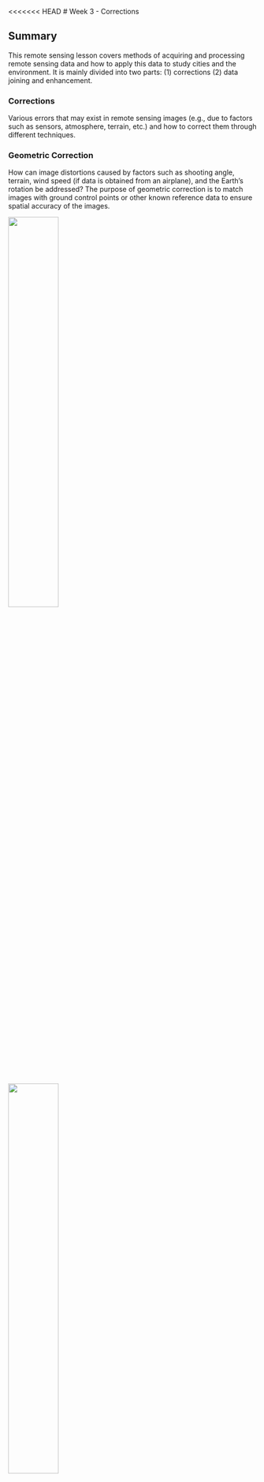 <<<<<<< HEAD
# Week 3 - Corrections

## Summary

This remote sensing lesson covers methods of acquiring and processing remote sensing data and how to apply this data to study cities and the environment. It is mainly divided into two parts: (1) corrections (2) data joining and enhancement.

### Corrections

Various errors that may exist in remote sensing images (e.g., due to factors such as sensors, atmosphere, terrain, etc.) and how to correct them through different techniques.

### Geometric Correction

How can image distortions caused by factors such as shooting angle, terrain, wind speed (if data is obtained from an airplane), and the Earth's rotation be addressed? The purpose of geometric correction is to match images with ground control points or other known reference data to ensure spatial accuracy of the images.

![](week3-images/3.1.1GeometricCorrection.gif){width="45%"}
 &nbsp; &nbsp; &nbsp; &nbsp; &nbsp; &nbsp;
 ![](week3-images/3.1.1GeometricCorrection2.png){width="45%"}

Geometric correction process. Source: [Catalyst Earth](https://catalyst.earth/catalyst-system-files/help/COMMON/concepts/Ortho_explainSimpleGeoCorrection.html)

### Atmospheric Correction

Reduces the impact of atmospheric scattering and absorption on image quality through both relative and absolute methods. 

- **Relative correction**, such as DOS and Pseudo-Invariant Features, uses internal image references for correction and is suitable when atmospheric parameters are lacking. 

- **Absolute correction**, applies atmospheric models like MODTRAN for direct correction to obtain the true reflectance of the surface. 

The choice of the appropriate correction method depends on application requirements and data conditions, with the goal of enhancing the accuracy and usability of remote sensing data.

![GF-1 WFV data true color composite map (left: before atmospheric correction; right: after atmospheric correction). Source: [Chapter 4 - Atmospheric correction of optical imagery, 2020](https://www-sciencedirect-com.libproxy.ucl.ac.uk/science/article/pii/B9780128158265000040#f0050)](week3-images/3.1.3after atmospheric correction.jpg){width="70%"}


### Orthorectification/Topographic Correction

Correct image distortions caused by terrain undulations. Specifically, the height of mountains, buildings, and other topographic features can cause positional shifts in images, particularly around the edges. Converting remote sensing images from perspective to orthographic projection, using a Digital Elevation Model (DEM), aligns pixels with their true ground positions, essential for map accuracy and terrain analysis.

![TM scenes before and after topographic correction (composite of band 5, 4 and 3 in red, green and blue). Source: [Li et al., 2015](https://doi.org/10.3390/rs70506296)](week3-images/3.1.4remotesensing-07-06296-g002a.jpg){width="70%"}


## Application

After understanding the basic concepts of remote sensing and related terminology, I began to delve into its application areas, which help us solve many real-world problems.

![Diagram of the Electromagnetic Spectrum. Credit: NASA Science.](week3-images/3.1.3after atmospheric correction.jpg)

For example, using remote sensing, we can keep a close eye on active volcanoes, looking for any changes in their thermal profiles that might indicate an imminent eruption. This is critical in areas where volcanoes pose a risk to populations and infrastructure and where traditional observation methods are too dangerous.
=======
# Week 3 - **Corrections**

## Summary

This remote sensing lesson covers methods of acquiring and processing remote sensing data and how to apply this data to study cities and the environment. It is mainly divided into two parts: (1) corrections (2) data joining and enhancement.

### Corrections

Various errors that may exist in remote sensing images (e.g., due to factors such as sensors, atmosphere, terrain, etc.) and how to correct them through different techniques.
Including **Geometric correction** (coordinate system & distortion), **Atmospheric correction** (atmospheric scattering & absorption), **Orthorectification/Topographic correction** (terrain deformation), **Radiometric correction** (convert digital value into spectral radiance).

### Geometric Correction

How can image distortions caused by factors such as shooting angle, terrain, wind speed (if data is obtained from an airplane), and the Earth's rotation be addressed? The purpose of geometric correction is to match images with ground control points or other known reference data to ensure spatial accuracy of the images.

![](images/3.1.1GeometricCorrection.gif){width="45%"}
 &nbsp; &nbsp; &nbsp; &nbsp; &nbsp; &nbsp;
 ![](images/3.1.1GeometricCorrection2.png){width="45%"}

Geometric correction process. Source: [Catalyst Earth](https://catalyst.earth/catalyst-system-files/help/COMMON/concepts/Ortho_explainSimpleGeoCorrection.html)

### Atmospheric Correction

Reduces the impact of atmospheric scattering and absorption on image quality through both relative and absolute methods. 

- **Relative correction**, such as DOS and Pseudo-Invariant Features, uses internal image references for correction and is suitable when atmospheric parameters are lacking. 

- **Absolute correction**, applies atmospheric models like MODTRAN for direct correction to obtain the true reflectance of the surface. 

The choice of the appropriate correction method depends on application requirements and data conditions, with the goal of enhancing the accuracy and usability of remote sensing data.

![GF-1 WFV data true color composite map (left: before atmospheric correction; right: after atmospheric correction). Source: [Chapter 4 - Atmospheric correction of optical imagery, 2020](https://www-sciencedirect-com.libproxy.ucl.ac.uk/science/article/pii/B9780128158265000040#f0050)](images/3.1.3after atmospheric correction.jpg){width="70%"}


### Orthorectification/Topographic Correction



## Application

After understanding the basic concepts of remote sensing and related terminology, I began to delve into its application areas, which help us solve many real-world problems.

![Diagram of the Electromagnetic Spectrum. Credit: NASA Science.](images/1.2application.jpg)

For example, using remote sensing, we can keep a close eye on active volcanoes, looking for any changes in their thermal profiles that might indicate an imminent eruption. This is critical in areas where volcanoes pose a risk to populations and infrastructure and where traditional observation methods are too dangerous.
>>>>>>> 36f383a1119f9d29a0de474c00c1abb2359cb08f
